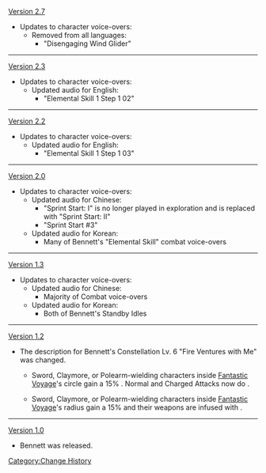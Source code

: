 [[Version 2.7]]
*Updates to character voice-overs:
**Removed from all languages:
***"Disengaging Wind Glider"
----
[[Version 2.3]]
*Updates to character voice-overs:
**Updated audio for English:
***"Elemental Skill 1 Step 1 02"
----
[[Version 2.2]]
*Updates to character voice-overs:
**Updated audio for English:
***"Elemental Skill 1 Step 1 03"
----
[[Version 2.0]]
*Updates to character voice-overs:
**Updated audio for Chinese:
***"Sprint Start: I" is no longer played in exploration and is replaced with "Sprint Start: II"
***"Sprint Start #3"
**Updated audio for Korean:
***Many of Bennett's "Elemental Skill" combat voice-overs
----
[[Version 1.3]]
*Updates to character voice-overs:
**Updated audio for Chinese:
***Majority of Combat voice-overs
**Updated audio for Korean:
***Both of Bennett's Standby Idles
----
[[Version 1.2]]
*The description for Bennett's Constellation Lv. 6 "Fire Ventures with Me" was changed.
**{{Color|Old description:}} Sword, Claymore, or Polearm-wielding characters inside [[Fantastic Voyage]]'s circle gain a 15% {{Color|Pyro DMG Bonus}}. Normal and Charged Attacks now do {{Color|Pyro DMG}}.
**{{Color|New description:}} Sword, Claymore, or Polearm-wielding characters inside [[Fantastic Voyage]]'s radius gain a 15% {{Color|Pyro DMG Bonus}} and their weapons are infused with {{Pyro}}.
----
[[Version 1.0]]
*Bennett was released.
<noinclude>[[Category:Change History]]</noinclude>